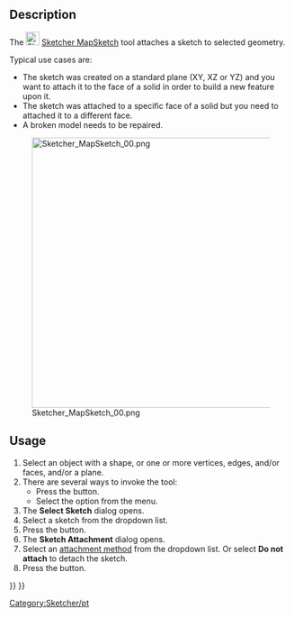 <languages/>

{{Docnav
|[[Sketcher_Dialog|Dialog]]
|[[Sketcher_ReorientSketch|Reorient Sketch]]
|[[Sketcher_Workbench|Sketcher]]
|IconL=
|IconR=Sketcher_ReorientSketch.svg
|IconC=Workbench_Sketcher.svg
}}

<div class="mw-translate-fuzzy">
{{GuiCommand/pt|Name=Sketcher MapSketch|Name/pt=Sketcher MapSketch|Create a sketch on a face|Workbenches=[[Sketcher Workbench/pt|Sketcher]], [[PartDesign Workbench/pt|PartDesign]]|MenuLocation=Part design → Create a sketch on a face|SeeAlso=[[Sketcher NewSketch/pt|Create a sketch]]}}
</div>

==Description==

The [[Image:Sketcher_MapSketch.svg|24px]] [[Sketcher_MapSketch|Sketcher MapSketch]] tool attaches a sketch to selected geometry.

Typical use cases are:
* The sketch was created on a standard plane (XY, XZ or YZ) and you want to attach it to the face of a solid in order to build a new feature upon it.
* The sketch was attached to a specific face of a solid but you need to attached it to a different face.
* A broken model needs to be repaired.

[[File:Sketcher_MapSketch_00.png|480px|none]]

==Usage== 

# Select an object with a shape, or one or more vertices, edges, and/or faces, and/or a plane.
# There are several ways to invoke the tool:
#* Press the {{Button|[[Image:Sketcher_MapSketch.svg|16px]] [[Sketcher_MapSketch|Attach Sketch]]}} button.
#* Select the {{MenuCommand|Sketch → [[Image:Sketcher_MapSketch.svg|16px]] Attach Sketch}} option from the menu.
# The '''Select Sketch''' dialog opens.
# Select a sketch from the dropdown list.
# Press the {{Button|OK}} button.
# The '''Sketch Attachment''' dialog opens.
# Select an [[Part_EditAttachment#Attachment_modes|attachment method]] from the dropdown list. Or select '''Do not attach''' to detach the sketch.
# Press the {{Button|OK}} button.


<div class="mw-translate-fuzzy">
[[Category:Sketcher/pt]]
</div>

{{Sketcher_Tools_navi{{#translation:}}}}
{{Userdocnavi{{#translation:}}}}